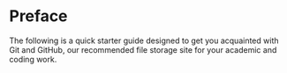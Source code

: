 # Preface {.unnumbered}

The following is a quick starter guide designed to get you acquainted with Git and GitHub, our recommended file storage site for your academic and coding work.
